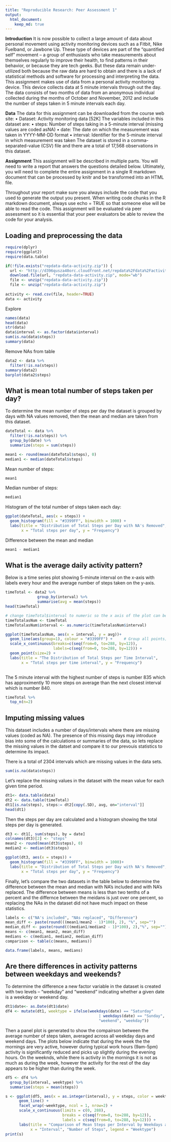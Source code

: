 ```yaml
---
title: "Reproducible Research: Peer Assessment 1"
output:
  html_document:
    keep_md: true
---
```

**Introduction**
It is now possible to collect a large amount of data about personal movement using activity monitoring devices such as a Fitbit, Nike Fuelband, or Jawbone Up. These type of devices are part of the “quantified self” movement – a group of enthusiasts who take measurements about themselves regularly to improve their health, to find patterns in their behavior, or because they are tech geeks. But these data remain under-utilized both because the raw data are hard to obtain and there is a lack of statistical methods and software for processing and interpreting the data.
This assignment makes use of data from a personal activity monitoring device. This device collects data at 5 minute intervals through out the day. The data consists of two months of data from an anonymous individual collected during the months of October and November, 2012 and include the number of steps taken in 5 minute intervals each day.

**Data**
The data for this assignment can be downloaded from the course web site:
•  Dataset: Activity monitoring data [52K]
The variables included in this dataset are:
•	steps: Number of steps taking in a 5-minute interval (missing values are coded asNA)
•	date: The date on which the measurement was taken in YYYY-MM-DD format
•	interval: Identifier for the 5-minute interval in which measurement was taken
The dataset is stored in a comma-separated-value (CSV) file and there are a total of 17,568 observations in this dataset.

**Assignment**
This assignment will be described in multiple parts. You will need to write a report that answers the questions detailed below. Ultimately, you will need to complete the entire assignment in a single R markdown document that can be processed by knitr and be transformed into an HTML file.

Throughout your report make sure you always include the code that you used to generate the output you present. When writing code chunks in the R markdown document, always use echo = TRUE so that someone else will be able to read the code. This assignment will be evaluated via peer assessment so it is essential that your peer evaluators be able to review the code for your analysis.

## Loading and preprocessing the data 

```r
require(dplyr)
require(ggplot2)
require(data.table) 

if(!file.exists("repdata-data-activity.zip")) {
  url <- "http://d396qusza40orc.cloudfront.net/repdata%2Fdata%2Factivity.zip"
  download.file(url, "repdata-data-activity.zip", mode="wb")
  file <- unzip("repdata-data-activity.zip")}
  file <- unzip("repdata-data-activity.zip")
  
activity <- read.csv(file, header=TRUE)
data <- activity
```

Explore
```r
names(data)
head(data)
str(data)
data$interval <- as.factor(data$interval)
sum(is.na(data$steps))
summary(data)

```
Remove NAs from table
```r
data2 <- data %>%
  filter(!is.na(steps))
summary(data2)
barplot(data2$steps)
```

## What is mean total number of steps taken per day?

To determine the mean number of steps per day the dataset is grouped by days with NA values removed, then the mean and median are taken from this dataset.
``` r
dateTotal <- data %>%
  filter(!is.na(steps)) %>%
  group_by(date) %>%
  summarize(steps = sum(steps))

mean1 <- round(mean(dateTotal$steps), 0)
median1 <- median(dateTotal$steps)
```
Mean number of steps: 
```r
mean1
```
Median number of steps: 
```r
median1
```

Histogram of the total number of steps taken each day:
```r
ggplot(dateTotal, aes(x = steps)) +
  geom_histogram(fill = "#3399FF", binwidth = 1000) +
  labs(title = "Distribution of Total Steps per Day with NA's Removed", 
       x = "Total steps per day", y = "Frequency")
```

Difference between the mean and median 
```r
mean1 - median1
```

## What is the average daily activity pattern?

Below is a time series plot showing 5-minute interval on the x-axis with labels every hour and the average number of steps taken on the y-axis.
``` r
timeTotal <- data2 %>% 
              group_by(interval) %>%
              summarise(avg = mean(steps))
head(timeTotal)

# change timeTotal$interval to numeric so the x axis of the plot can be manipulated 
timeTotalasNum <- timeTotal
timeTotalasNum$interval <- as.numeric(timeTotalasNum$interval)

ggplot(timeTotalasNum, aes(x = interval, y = avg))+
  geom_line(aes(group=1), colour = "#3399FF") +     # Group all points; otherwise no line will show
  scale_x_continuous(breaks=c(seq(from=0, to=288, by=12)),
                     labels=c(seq(from=0, to=288, by=12))) +
  geom_point(size=2) +
  labs(title = "The Distribution of Total Steps per Time Interval", 
       x = "Total steps per time interval", y = "Frequency")
  
```
The 5 minute interval with the highest number of steps is number 835 which has approximently 10 more steps on average than the next closest interval which is number 840.
```r
timeTotal %>%
  top_n(n=2)
```

## Imputing missing values

This dataset includes a number of days/intervals where there are missing values (coded as NA). The presence of this missing days may introduce bias into some of the calculations or summaries of the data, so lets replace the missing values in the datset and compare it to our prevouis statistics to determine its impact.

There is a total of 2304 intervals which are missing values in the data sets.
```r
sum(is.na(data$steps))
```

Let's replace the missing values in the dataset with the mean value for each given time period.
```r
dt1<- data.table(data)
dt2 <- data.table(timeTotal)
dt1[is.na(steps), steps:= dt2[copy(.SD), avg, on="interval"]]
head(dt1)
```

Then the steps per day are calculated and a histogram showing the total steps per day is generated.
```r
dt3 <- dt1[, sum(steps), by = date]
colnames(dt3)[2] <- "steps"
mean2 <- round(mean(dt3$steps), 0)
median2 <- median(dt3$steps)

ggplot(dt3, aes(x = steps)) +
  geom_histogram(fill = "#3399FF", binwidth = 1000)+
  labs(title = "Distribution of Total Steps per Day with NA's Removed", 
       x = "Total steps per day", y = "Frequency")
```

Finally, let's compare the two datasets in the table below to determine the difference between the mean and median with NA's included and with NA's replaced.  The difference between means is less than two tenths of a percent and the differnce between the meidans is just over one percent, so replacing the NAs in the dataset did not have much impact on these statistics.  
```r
labels <- c("NA's included", "NAs replaced", "Difference")
mean_diff <- paste(round(((mean1/mean2 - 1)*100), 2), "%", sep="")
median_diff <- paste(round(((median1/median2 - 1)*100), 2),"%", sep="")
means <- c(mean1, mean2, mean_diff)
medians <- c(median1, median2, median_diff)
comparison <- table(c(means, medians))

data.frame(labels, means, medians)
```

## Are there differences in activity patterns between weekdays and weekends?

To determine the difference a new factor variable in the dataset is created with two levels – “weekday” and “weekend” indicating whether a given date is a weekday or weekend day.
```r
dt1$date<- as.Date(dt1$date)
df4 <- mutate(dt1, weektype = ifelse(weekdays(date) == "Saturday" 
                                         | weekdays(date) == "Sunday", 
                                         "weekend", "weekday"))

```

Then a panel plot is generated to show the compairson between the average number of steps taken, averaged across all weekday days and weekend days.  The plots below indicate that during the week the the mornings are very active, however during typical work hours (9am-5pm) activity is significantly reduced and picks up slightly during the evening hours.  On the weeknds, while there is activity in the mornings it is not as much as during the week, however the activity for the rest of the day appears to be higher than during the week.  
```r
df5 <- df4 %>%
  group_by(interval, weektype) %>%
  summarise(steps = mean(steps))

s <- ggplot(df5, aes(x = as.integer(interval), y = steps, color = weektype)) +
      geom_line() +
      facet_wrap(~weektype, ncol = 1, nrow=2) + 
      scale_x_continuous(limits = c(0, 288),
                         breaks = c(seq(from=0, to=288, by=12)),
                         labels = c(seq(from=0, to=288, by=12))) +
      labs(title = "Comparison of Mean Steps per Interval by Weekdays and Weekends",
           x = "Interval", "Number of Steps", legend = "Weektype")
print(s)
```
